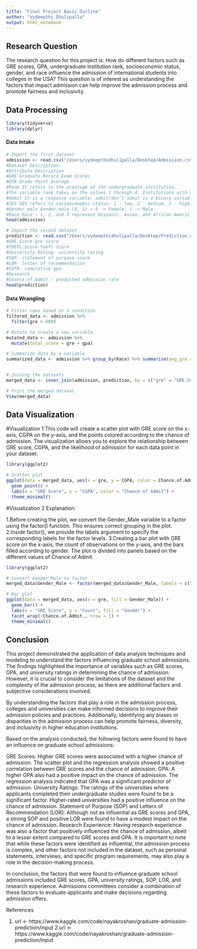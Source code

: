 ```yaml
---
title: "Final Project Basic Outline"
author: "Vydeepthi Dhulipalla"
output: html_notebook
---
```



## Research Question 

The research question for this project is: How do different factors such as GRE scores, GPA, undergraduate institution rank, socioeconomic status, gender, and race influence the admission of international students into colleges in the USA? This question is of interest as understanding the factors that impact admission can help improve the admission process and promote fairness and inclusivity. 


## Data Processing 
```r
library(tidyverse)
library(dplyr)
```

#### Data Intake 
```r
# Import the first dataset
admission <- read.csv("/Users/vydeepthidhulipalla/Desktop/Admission.csv")
#Dataset Description:
#Attribute Description
#GRE Graduate Record Exam Scores
#GPA Grade Point Average
#Rank It refers to the prestige of the undergraduate institution.
#The variable rank takes on the values 1 through 4. Institutions with a rank of 1 have the highest prestige, while those with a rank of 4 have the lowest.
#Admit It is a response variable; admit/don’t admit is a binary variable where 1 indicates that student is admitted and 0 indicates that student is not admitted. 
#SES SES refers to socioeconomic status: 1 - low, 2 - medium, 3 - high.
#Gender_male Gender_male (0, 1) = 0 -> Female, 1 -> Male
#Race Race – 1, 2, and 3 represent Hispanic, Asian, and African-Americ
head(admission)
```
```r
# Import the second dataset
prediction <- read.csv("/Users/vydeepthidhulipalla/Desktop/Prediction.csv")
#GRE.Score-gre score
#TOEFL.Score-toefl score
#University.Rating- university rating
#SOP- statement of purpose score
#LOR- letter of recommendation
#CGPA- cumulative gpa
#Research
#Chance.of.Admit.- predicted admission rate
head(prediction)
```

#### Data Wrangling 


```r
# Filter rows based on a condition
filtered_data <- admission %>% 
  filter(gre > 600)

# Mutate to create a new variable
mutated_data <- admission %>% 
  mutate(total_score = gre + gpa)

# Summarize data by a variable
summarized_data <- admission %>% group_by(Race) %>% summarise(avg_gre = mean(gre))


# Joining the datasets
merged_data <- inner_join(admission, prediction, by = c("gre" = "GRE.Score"))

# Print the merged dataset
View(merged_data)


```





## Data Visualization

#Visualization 1
This code will create a scatter plot with GRE score on the x-axis, CGPA on the y-axis, and the points colored according to the chance of admission. The visualization allows you to explore the relationship between GRE score, CGPA, and the likelihood of admission for each data point in your dataset.
```r
library(ggplot2)

# Scatter plot
ggplot(data = merged_data, aes(x = gre, y = CGPA, color = Chance.of.Admit.)) +
  geom_point() +
  labs(x = "GRE Score", y = "CGPA", color = "Chance of Admit") +
  theme_minimal()

```
#Visualization 2
Explanation:

1.Before creating the plot, we convert the Gender_Male variable to a factor using the factor() function. This ensures correct grouping in the plot.
2.Inside factor(), we provide the labels argument to specify the corresponding labels for the factor levels.
3.Creating a bar plot with GRE score on the x-axis, the count of observations on the y-axis, and the bars filled according to gender. The plot is divided into panels based on the different values of Chance.of.Admit.
```r
library(ggplot2)

# Convert Gender_Male to factor
merged_data$Gender_Male <- factor(merged_data$Gender_Male, labels = c("Female", "Male"))

# Bar plot
ggplot(data = merged_data, aes(x = gre, fill = Gender_Male)) +
  geom_bar() +
  labs(x = "GRE Score", y = "Count", fill = "Gender") +
  facet_wrap(~Chance.of.Admit., nrow = 1) +
  theme_minimal()


```



## Conclusion

This project demonstrated the application of data analysis techniques and modeling to understand the factors influencing graduate school admissions. The findings highlighted the importance of variables such as GRE scores, GPA, and university ratings in determining the chance of admission. However, it is crucial to consider the limitations of the dataset and the complexity of the admission process, as there are additional factors and subjective considerations involved.

By understanding the factors that play a role in the admission process, colleges and universities can make informed decisions to improve their admission policies and practices. Additionally, identifying any biases or disparities in the admission process can help promote fairness, diversity, and inclusivity in higher education institutions.

Based on the analysis conducted, the following factors were found to have an influence on graduate school admissions:

GRE Scores: Higher GRE scores were associated with a higher chance of admission. The scatter plot and the regression analysis showed a positive correlation between GRE scores and the chance of admission.
GPA: A higher GPA also had a positive impact on the chance of admission. The regression analysis indicated that GPA was a significant predictor of admission.
University Ratings: The ratings of the universities where applicants completed their undergraduate studies were found to be a significant factor. Higher-rated universities had a positive influence on the chance of admission.
Statement of Purpose (SOP) and Letters of Recommendation (LOR): Although not as influential as GRE scores and GPA, a strong SOP and positive LOR were found to have a modest impact on the chance of admission.
Research Experience: Having research experience was also a factor that positively influenced the chance of admission, albeit to a lesser extent compared to GRE scores and GPA.
It is important to note that while these factors were identified as influential, the admission process is complex, and other factors not included in the dataset, such as personal statements, interviews, and specific program requirements, may also play a role in the decision-making process.

In conclusion, the factors that were found to influence graduate school admissions included GRE scores, GPA, university ratings, SOP, LOR, and research experience. Admissions committees consider a combination of these factors to evaluate applicants and make decisions regarding admission offers.




References

1. url <- https://www.kaggle.com/code/nayakroshan/graduate-admission-prediction/input
2.url <- https://www.kaggle.com/code/nayakroshan/graduate-admission-prediction/input
